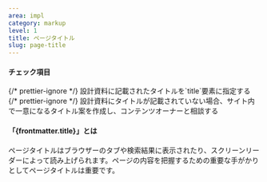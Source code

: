 ```yaml
---
area: impl
category: markup
level: 1
title: ページタイトル
slug: page-title
---
```



#### チェック項目

<Checkpoint>
  {/* prettier-ignore */}
  <span slot="title">設計資料に記載されたタイトルを`title`要素に指定する</span>
</Checkpoint>

<Checkpoint>
  {/* prettier-ignore */}
  <span slot="title">設計資料にタイトルが記載されていない場合、サイト内で一意になるタイトル案を作成し、コンテンツオーナーと相談する</span>
</Checkpoint>

#### 「{frontmatter.title}」とは

ページタイトルはブラウザーのタブや検索結果に表示されたり、スクリーンリーダーによって読み上げられます。ページの内容を把握するための重要な手がかりとしてページタイトルは重要です。
